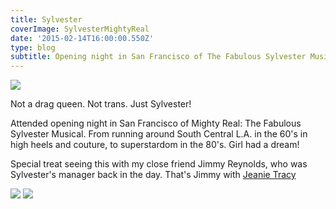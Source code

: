 ---
title: Sylvester
coverImage: SylvesterMightyReal
date: '2015-02-14T16:00:00.550Z'
type: blog
subtitle: Opening night in San Francisco of The Fabulous Sylvester Musical
---

<Image src="Sylvester"  />

Not a drag queen. Not trans. Just Sylvester! 

Attended opening night in San Francisco of Mighty Real: The Fabulous Sylvester Musical. From running around South Central L.A. in the 60's in high heels and couture, to superstardom in the 80's. Girl had a dream!

Special treat seeing this with my close friend Jimmy Reynolds, who was Sylvester's manager back in the day. That's Jimmy with <a href="https://en.wikipedia.org/wiki/Jeanie_Tracy">Jeanie Tracy</a>

<Image src="SylvesterMusical"  />
<Image src="JimmyReynoldsJeanieTracy1"  />